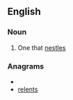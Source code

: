 ==English==

===Noun===
{{en-noun}}

# One that [[nestle]]s

===Anagrams===
* {{alphagram|eelnrst}}
* [[relents#English|relents]]